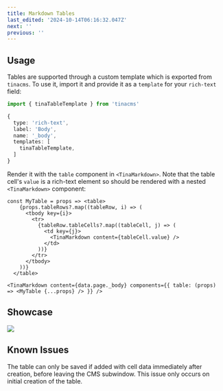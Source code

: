 ```yaml
---
title: Markdown Tables
last_edited: '2024-10-14T06:16:32.047Z'
next: ''
previous: ''
---
```


## Usage

<WarningCallout body="This is legacy and no longer maintained. The rich-text editor now supports tables natively." />

Tables are supported through a custom template which is exported from `tinacms`. To use it, import it and provide it as a `template` for your `rich-text` field:

```ts
import { tinaTableTemplate } from 'tinacms'

{
  type: 'rich-text',
  label: 'Body',
  name: '_body',
  templates: [
    tinaTableTemplate,
  ]
}
```

Render it with the `table` component in `<TinaMarkdown>`. Note that the table cell's `value` is a rich-text element so should be rendered with a nested `<TinaMarkdown>` component:

```tsx
const MyTable = props => <table>
    {props.tableRows?.map((tableRow, i) => (
      <tbody key={i}>
        <tr>
          {tableRow.tableCells?.map((tableCell, j) => (
            <td key={j}>
              <TinaMarkdown content={tableCell.value} />
            </td>
          ))}
        </tr>
      </tbody>
    ))}
  </table>

<TinaMarkdown content={data.page._body} components={{ table: (props) => <MyTable {...props} /> }} />
```

## Showcase

![](https://res.cloudinary.com/forestry-demo/image/upload/v1726549733/tina-io/docs/2024-09-13_15-59-11_1_y2elbn.gif)

## Known Issues

The table can only be saved if added with cell data immediately after creation, before leaving the CMS subwindow. This issue only occurs on initial creation of the table.
